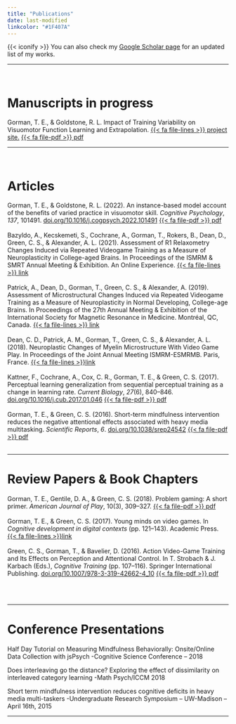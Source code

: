 ```yaml
---
title: "Publications"
date: last-modified
linkcolor: "#1F407A"
---
```


<style>
  /* This will change the color of all links on this page */
  .content a {
    color: #701112; /* Replace #FF5733 with your desired color */
  }

  /* Optionally, you can add more styles for different link states */
  .content a:hover {
    color: #701112; /* Color when hovering over the link */
  }

  .content a:visited {
    color: #701112; /* Color for visited links */
  }
</style>


{{< iconify <icon> >}}
You can also check my [ <u>Google Scholar page</u>](https://scholar.google.com/citations?user=USMVPjEAAAAJ&hl=en){target="_blank"} for an updated list of my works. 

-----

<br>


# Manuscripts in progress 

Gorman, T. E., & Goldstone, R. L. Impact of Training Variability on Visuomotor Function Learning
and Extrapolation. [{{< fa file-lines >}} project site.](https://tegorman13.github.io/htw/paper.html) [{{< fa file-pdf >}} pdf](pdf/htw_manuscript.pdf){target="_blank"}


-----

<br>

# Articles


Gorman, T. E., & Goldstone, R. L. (2022). An instance-based model account of the benefits of varied practice in visuomotor skill. *Cognitive Psychology*, *137*, 101491. [doi.org/10.1016/j.cogpsych.2022.101491](https://doi.org/10.1016/j.cogpsych.2022.101491) [{{< fa file-pdf >}} pdf](pdf/Gorman_Goldstone_2022_Instance-based_model_varied_practice.pdf){target="_blank"}
\
\
Bazyldo, A., Kecskemeti, S., Cochrane, A., Gorman, T., Rokers, B., Dean, D., Green, C. S., & Alexander, A. L. (2021). Assessment of R1 Relaxometry Changes Induced via Repeated Videogame Training as a Measure of Neuroplasticity in College-aged Brains. In Proceedings of the ISMRM & SMRT Annual Meeting & Exhibition. An Online Experience. [{{< fa file-lines >}} link](https://archive.ismrm.org/2021/1050.html)
\
\
Patrick, A., Dean, D., Gorman, T., Green, C. S., & Alexander, A. (2019). Assessment of Microstructural Changes Induced via Repeated Videogame Training as a Measure of Neuroplasticity in Normal Developing, College-age Brains. In Proceedings of the 27th Annual Meeting & Exhibition of the International Society for Magnetic Resonance in Medicine. Montréal, QC, Canada. [{{< fa file-lines >}} link](https://cds.ismrm.org/protected/19MProceedings/PDFfiles/3620.html)
\
\
Dean, C. D., Patrick, A. M., Gorman, T., Green, C. S., & Alexander, A. L. (2018). Neuroplastic Changes of Myelin Microstructure With Video Game Play. In Proceedings of the Joint Annual Meeting ISMRM-ESMRMB. Paris, France. [{{< fa file-lines >}}link](https://cds.ismrm.org/protected/18MProceedings/PDFfiles/0929.html)
\
\
Kattner, F., Cochrane, A., Cox, C. R., Gorman, T. E., & Green, C. S. (2017). Perceptual learning generalization from sequential perceptual training as a change in learning rate. *Current Biology*, *27*(6), 840–846. [doi.org/10.1016/j.cub.2017.01.046](https://doi.org/10.1016/j.cub.2017.01.046) [{{< fa file-pdf >}} pdf](pdf/Kattner_2017 _Perceptual_learning_generalization_from_sequential.pdf){target="_blank"}
\
\
Gorman, T. E., & Green, C. S. (2016). Short-term mindfulness intervention reduces the negative attentional effects associated with heavy media multitasking. *Scientific Reports*, *6*. [doi.org/10.1038/srep24542](https://doi.org/10.1038/srep24542) 
[{{< fa file-pdf >}} pdf](pdf/Gorman_Green_2016_Short-term_mindfulness_intervention_reduces_the_negative_attentional_effects.pdf){target="_blank"}
\
\

-----

# Review Papers & Book Chapters

Gorman, T. E., Gentile, D. A., & Green, C. S. (2018). Problem gaming: A short primer. *American Journal of Play*, 10(3), 309–327. 
[{{< fa file-pdf >}} pdf](pdf/Gorman et al_2018_Problem_gaming.pdf){target="_blank"}
\
\
Gorman, T. E., & Green, C. S. (2017). Young minds on video games. In *Cognitive development in digital contexts* (pp. 121–143). Academic Press. [{{< fa file-lines >}}link](https://psycnet.apa.org/record/2017-28765-006)
\
\
Green, C. S., Gorman, T., & Bavelier, D. (2016). Action Video-Game Training and Its Effects on Perception and Attentional Control. In T. Strobach & J. Karbach (Eds.), *Cognitive Training* (pp. 107–116). Springer International Publishing.  [doi.org/10.1007/978-3-319-42662-4_10](https://doi.org/10.1007/978-3-319-42662-4_10)
[{{< fa file-pdf >}} pdf](pdf/AVG_CognitiveTraining_Green_Gorman_Bavelier.pdf){target="_blank"}

\
\

-----

# Conference Presentations

Half Day Tutorial on Measuring Mindfulness Behaviorally: Onsite/Online Data Collection with jsPsych 
-Cognitive Science Conference – 2018

Does interleaving go the distance? Exploring the effect of dissimilarity on interleaved category learning 
-Math Psych/ICCM 2018

Short term mindfulness intervention reduces cognitive deficits in heavy media multi-taskers
-Undergraduate Research Symposium – UW-Madison – April 16th, 2015

-----



